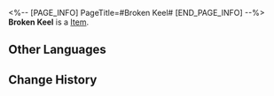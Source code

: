 <%-- [PAGE_INFO]
PageTitle=#Broken Keel#
[END_PAGE_INFO] --%>
{{Item Infobox
|id          = 83101
|image       = Item Broken Keel.png
|type        = 
|invCategory = 
|rarity      = 2
|effect      = 
|description = 
}}
'''Broken Keel''' is a [[Item]].

==Other Languages==
{{Other Languages
|en   = Broken Keel
|zhs  = 折断的龙骨
|zht  = 折斷的龍骨
|ja   = 折れた竜骨
|ko   = 부러진 용골
|es   = Quilla rota
|fr   = Quille brisée
|ru   = Сломанный киль
|th   = Broken Keel
|vi   = Bộ Khung Bị Gãy
|de   = Gebrochener Kiel
|id   = Broken Keel
|pt   = Quilha Quebrada
}}

==Change History==
{{Change History|2.0}}